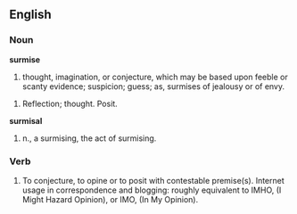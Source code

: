 ==English==
=== Noun ===
'''surmise'''
#  thought, imagination, or conjecture, which may be based upon feeble or scanty evidence; suspicion; guess; as, surmises of jealousy or of envy.
 
#  Reflection; thought.  Posit.

'''surmisal'''
#  n.,   a surmising, the act of surmising.

=== Verb ===
# To conjecture, to opine or to posit with contestable premise(s).  Internet usage in correspondence and blogging: roughly equivalent to IMHO, (I Might Hazard Opinion), or IMO, (In My Opinion).